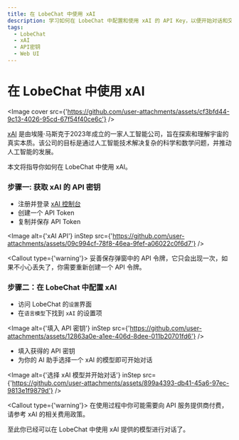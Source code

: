 ```yaml
---
title: 在 LobeChat 中使用 xAI
description: 学习如何在 LobeChat 中配置和使用 xAI 的 API Key，以便开始对话和交互。
tags:
  - LobeChat
  - xAI
  - API密钥
  - Web UI
---
```


# 在 LobeChat 中使用 xAI

<Image
  cover
  src={'https://github.com/user-attachments/assets/cf3bfd44-9c13-4026-95cd-67f54f40ce6c'}
/>

[xAI](https://x.ai/) 是由埃隆·马斯克于2023年成立的一家人工智能公司，旨在探索和理解宇宙的真实本质。该公司的目标是通过人工智能技术解决复杂的科学和数学问题，并推动人工智能的发展。

本文将指导你如何在 LobeChat 中使用 xAI。

<Steps>

### 步骤一: 获取 xAI 的 API 密钥

- 注册并登录 [xAI 控制台](https://console.x.ai/)
- 创建一个 API Token
- 复制并保存 API Token

<Image
  alt={'xAI API'}
  inStep
  src={'https://github.com/user-attachments/assets/09c994cf-78f8-46ea-9fef-a06022c0f6d7'}
/>

<Callout type={'warning'}>
  妥善保存弹窗中的 API 令牌，它只会出现一次，如果不小心丢失了，你需要重新创建一个 API 令牌。
</Callout>

### 步骤二：在 LobeChat 中配置 xAI

- 访问 LobeChat 的`设置`界面
- 在`语言模型`下找到 `xAI` 的设置项

<Image
  alt={'填入 API 密钥'}
  inStep
  src={'https://github.com/user-attachments/assets/12863a0e-a1ee-406d-8dee-011b20701fd6'}
/>

- 填入获得的 API 密钥
- 为你的 AI 助手选择一个 xAI 的模型即可开始对话

<Image
  alt={'选择 xAI 模型并开始对话'}
  inStep
  src={'https://github.com/user-attachments/assets/899a4393-db41-45a6-97ec-9813e1f9879d'}
/>

<Callout type={'warning'}>
  在使用过程中你可能需要向 API 服务提供商付费，请参考 xAI 的相关费用政策。
</Callout>

</Steps>

至此你已经可以在 LobeChat 中使用 xAI 提供的模型进行对话了。
